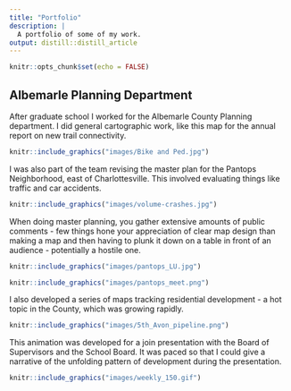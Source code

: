 ```yaml
---
title: "Portfolio"
description: |
  A portfolio of some of my work.
output: distill::distill_article
---
```


```r
knitr::opts_chunk$set(echo = FALSE)
```

## Albemarle Planning Department  
  
After graduate school I worked for the Albemarle County Planning department. I did  general cartographic work, like this map for the annual report on new trail connectivity.

```r
knitr::include_graphics("images/Bike and Ped.jpg")
```

I was also part of the team revising the master plan for the Pantops Neighborhood, east of Charlottesville. This involved evaluating things like traffic and car accidents.

```r
knitr::include_graphics("images/volume-crashes.jpg")
```

When doing master planning, you gather extensive amounts of public comments - few things hone your appreciation of clear map design than making a map and then having to plunk it down on a table in front of an audience - potentially a hostile one.

```r
knitr::include_graphics("images/pantops_LU.jpg")
```

```r
knitr::include_graphics("images/pantops_meet.png")
```

I also developed a series of maps tracking residential development - a hot topic in the County, which was growing rapidly.

```r
knitr::include_graphics("images/5th_Avon_pipeline.png")
```
This animation was developed for a join presentation with the Board of Supervisors and the School Board. It was paced so that I could give a narrative of the unfolding pattern of development during the presentation.  

```r
knitr::include_graphics("images/weekly_150.gif")
```
